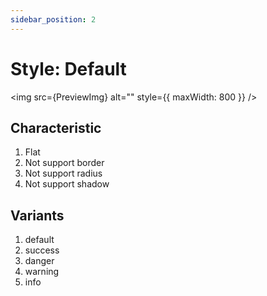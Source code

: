 ```yaml
---
sidebar_position: 2
---
```


# Style: Default

<img src={PreviewImg} alt="" style={{ maxWidth: 800 }} />

## Characteristic
1. Flat
2. Not support border
3. Not support radius
4. Not support shadow

## Variants
1. default
2. success
3. danger
4. warning
5. info